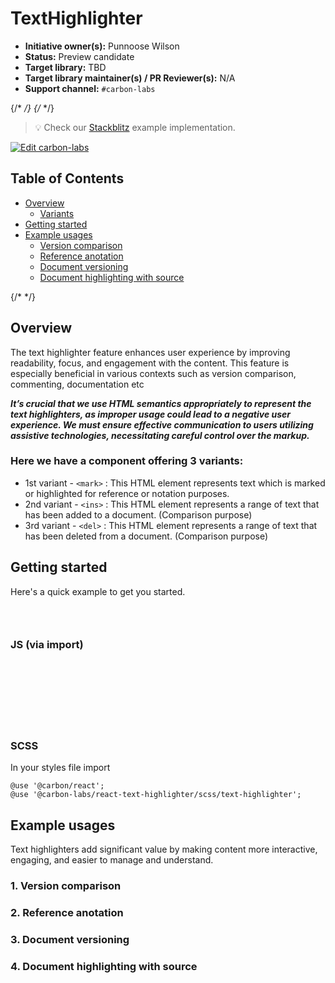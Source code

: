 
<Meta isTemplate />

# TextHighlighter

- **Initiative owner(s):** Punnoose Wilson
- **Status:** Preview candidate
- **Target library:** TBD
- **Target library maintainer(s) / PR Reviewer(s):** N/A
- **Support channel:** `#carbon-labs`

{/* <!-- START doctoc generated TOC please keep comment here to allow auto update --> */}
{/* <!-- DON'T EDIT THIS SECTION, INSTEAD RE-RUN doctoc TO UPDATE --> */}

> 💡 Check our
> [Stackblitz](https://stackblitz.com/github/carbon-design-system/carbon-labs/tree/main/examples/react/TextHighlighter)
> example implementation.

[![Edit carbon-labs](https://developer.stackblitz.com/img/open_in_stackblitz.svg)](https://stackblitz.com/github/carbon-design-system/carbon-labs/tree/main/examples/react/TextHighlighter)

## Table of Contents

- [Overview](#overview)
  - [Variants](#here-we-have-a-component-offering-3-variants)
- [Getting started](#getting-started)
- [Example usages](#example-usages)
  - [Version comparison](#1-version-comparison)
  - [Reference anotation](#2-reference-anotation)
  - [Document versioning](#3-document-versioning)
  - [Document highlighting with source](#4-document-highlighting-with-source)

{/* <!-- END doctoc generated TOC please keep comment here to allow auto update --> */}

## Overview

The text highlighter feature enhances user experience by improving readability, focus, and engagement with the content. This feature is especially beneficial in various contexts such as version comparison, commenting, documentation etc

***It’s crucial that we use HTML semantics appropriately to represent the text highlighters, as improper usage could lead to a negative user experience. We must ensure effective communication to users utilizing assistive technologies, necessitating careful control over the markup.***

### Here we have a component offering 3 variants:

- 1st variant - `<mark>` : This HTML element represents text which is marked or highlighted for reference or notation purposes.
- 2nd variant - `<ins>` : This HTML element represents a range of text that has been added to a document. (Comparison purpose)
- 3rd variant - `<del>` : This HTML element represents a range of text that has been deleted from a document. (Comparison purpose)

<Canvas of={TextHighlighterStories.Default} />

<Controls />

## Getting started

Here's a quick example to get you started.

```bash
yarn add @carbon/react
yarn add @carbon-labs/react-text-highlighter
```

### JS (via import)

```javascript
import { TextHighlighter } from '@carbon-labs/react-text-highlighter/es/index';

function App() {
  return <TextHighlighter />;
}

export default App;
```

### SCSS

In your styles file import

```
@use '@carbon/react';
@use '@carbon-labs/react-text-highlighter/scss/text-highlighter';
```

## Example usages

Text highlighters add significant value by making content more interactive, engaging, and easier to manage and understand.

### **1. Version comparison**

<Canvas of={TextHighlighterStories.VersionComparison} />

### **2. Reference anotation**

<Canvas of={TextHighlighterStories.ReferenceAnotation} />

### **3. Document versioning**

<Canvas of={TextHighlighterStories.DocumentVersioning} />

### **4. Document highlighting with source**

<Canvas of={TextHighlighterStories.DocumentHighlightingWithSource} />
